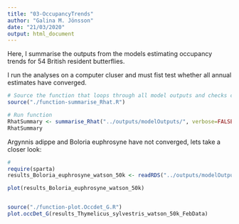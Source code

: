 ```yaml
---
title: "03-OccupancyTrends"
author: "Galina M. Jönsson"
date: "21/03/2020"
output: html_document
---
```


Here, I summarise the outputs from the models estimating occupancy trends for 54 British resident butterflies. 

I run the analyses on a computer cluser and must fist test whether all annual estimates have converged. 

```r
# Source the function that loops through all model outputs and checks convergence, i.e. is Rhat >1.1?
source("./function-summarise_Rhat.R")

# Run function
RhatSummary <- summarise_Rhat("../outputs/modelOutputs/", verbose=FALSE)
RhatSummary
```


Argynnis adippe and Boloria euphrosyne have not converged, lets take a closer look:

```r
# 
require(sparta)
results_Boloria_euphrosyne_watson_50k <- readRDS("../outputs/modelOutputs/results_Boloria_euphrosyne_watson_50k.rds")

plot(results_Boloria_euphrosyne_watson_50k)


source("./function-plot.Occdet_G.R")
plot.occDet_G(results_Thymelicus_sylvestris_watson_50k_FebData)
```
